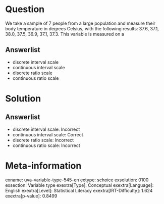 Question
========

We take a sample of 7 people from a large population and measure their body temperature in degrees Celsius, with the following results: 37.6,
37.1, 38.0, 37.5, 36.9, 37.1, 37.3. This variable is measured on a

Answerlist
----------

* discrete interval scale
* continuous interval scale
* discrete ratio scale
* continuous ratio scale

Solution
========

Answerlist
----------

* discrete interval scale: Incorrect
* continuous interval scale: Correct
* discrete ratio scale: Incorrect
* continuous ratio scale: Incorrect

Meta-information
================
exname: uva-variable-type-545-en
extype: schoice
exsolution: 0100
exsection: Variable type
exextra[Type]: Conceptual
exextra[Language]: English
exextra[Level]: Statistical Literacy
exextra[IRT-Difficulty]: 1.624
exextra[p-value]: 0.8499
